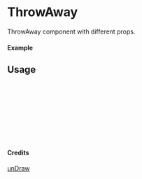 
<Meta of={ThrowAway} title="unDraw/ThrowAway" />

# ThrowAway

ThrowAway component with different props.

#### Example

<Canvas of={ThrowAway.Primary} />

## Usage

```ts
import { ThrowAway } from "yadl-ui";

const Example = () => {
  return (
      <ThrowAway />
  );
};

export default Example;
```

#### Credits
[unDraw](https://undraw.co/illustrations)
